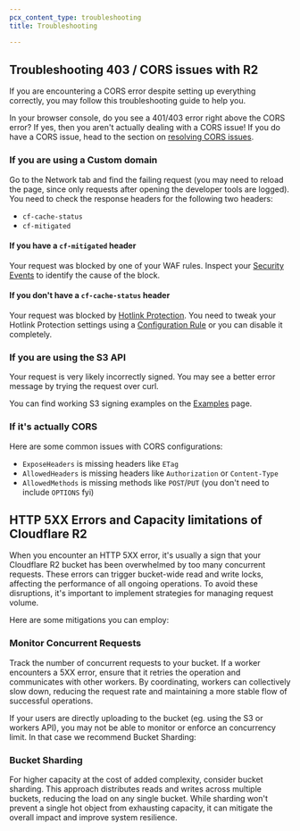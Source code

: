 ```yaml
---
pcx_content_type: troubleshooting
title: Troubleshooting

---
```


## Troubleshooting 403 / CORS issues with R2

If you are encountering a CORS error despite setting up everything correctly, you may follow this troubleshooting guide to help you.

In your browser console, do you see a 401/403 error right above the CORS error? If yes, then you aren't actually dealing with a CORS issue! If you do have a CORS issue, head to the section on [resolving CORS issues](#if-its-actually-cors).

### If you are using a Custom domain

Go to the Network tab and find the failing request (you may need to reload the page, since only requests after opening the developer tools are logged).
You need to check the response headers for the following two headers:
- `cf-cache-status`
- `cf-mitigated`

#### If you have a `cf-mitigated` header

Your request was blocked by one of your WAF rules. Inspect your [Security Events](/waf/analytics/security-events/) to identify the cause of the block.

#### If you don't have a `cf-cache-status` header

Your request was blocked by [Hotlink Protection](/waf/tools/scrape-shield/hotlink-protection/).
You need to tweak your Hotlink Protection settings using a [Configuration Rule](/rules/configuration-rules/) or you can disable it completely.

### If you are using the S3 API

Your request is very likely incorrectly signed.
You may see a better error message by trying the request over curl.

You can find working S3 signing examples on the [Examples](/r2/examples/aws/) page.

### If it's actually CORS

Here are some common issues with CORS configurations:

- `ExposeHeaders` is missing headers like `ETag`
- `AllowedHeaders` is missing headers like `Authorization` or `Content-Type`
- `AllowedMethods` is missing methods like `POST`/`PUT` (you don't need to include `OPTIONS` fyi)

## HTTP 5XX Errors and Capacity limitations of Cloudflare R2

When you encounter an HTTP 5XX error, it's usually a sign that your Cloudflare R2 bucket has been overwhelmed by too many concurrent requests.
These errors can trigger bucket-wide read and write locks, affecting the performance of all ongoing operations.
To avoid these disruptions, it's important to implement strategies for managing request volume.

Here are some mitigations you can employ:

### Monitor Concurrent Requests

Track the number of concurrent requests to your bucket. If a worker encounters a 5XX error, ensure that it retries the operation and communicates with other workers.  By coordinating, workers can collectively slow down, reducing the request rate and maintaining a more stable flow of successful operations.

If your users are directly uploading to the bucket (eg. using the S3 or workers API), you may not be able to monitor or enforce an concurrency limit. In that case we recommend Bucket Sharding:

### Bucket Sharding

For higher capacity at the cost of added complexity, consider bucket sharding. This approach distributes reads and writes across multiple buckets, reducing the load on any single bucket.  While sharding won't prevent a single hot object from exhausting capacity, it can mitigate the overall impact and improve system resilience.